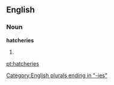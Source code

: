 ==English==

===Noun===
'''hatcheries'''

# {{plural of|[[hatchery]]}}

[[Category:English plurals ending in "-ies"]]

[[pt:hatcheries]]